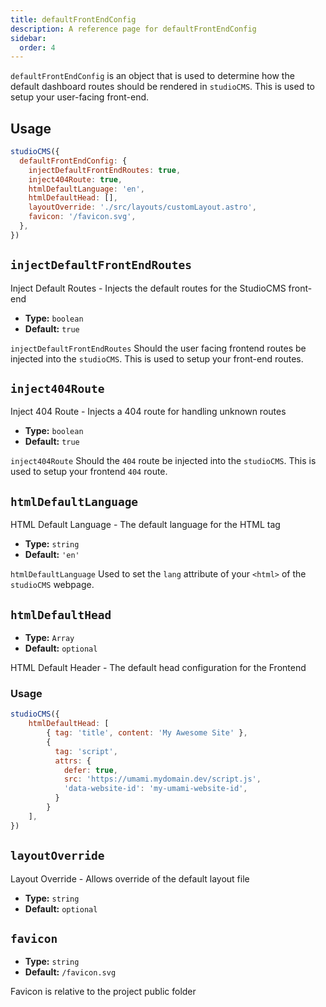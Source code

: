 ```yaml
---
title: defaultFrontEndConfig
description: A reference page for defaultFrontEndConfig
sidebar:
  order: 4
---
```


`defaultFrontEndConfig` is an object that is used to determine how the default dashboard routes should be rendered in `studioCMS`. This is used to setup your user-facing front-end.

## Usage

```js title="astro.config.mjs" {2-9}
studioCMS({
  defaultFrontEndConfig: {
    injectDefaultFrontEndRoutes: true,
    inject404Route: true,
    htmlDefaultLanguage: 'en',
    htmlDefaultHead: [],
    layoutOverride: './src/layouts/customLayout.astro',
    favicon: '/favicon.svg',
  },
})
```

## `injectDefaultFrontEndRoutes`

Inject Default Routes - Injects the default routes for the StudioCMS front-end

- **Type:** `boolean`
- **Default:** `true`

`injectDefaultFrontEndRoutes` Should the user facing frontend routes be injected into the `studioCMS`. This is used to setup your front-end routes.

## `inject404Route`

Inject 404 Route - Injects a 404 route for handling unknown routes

- **Type:** `boolean`
- **Default:** `true`

`inject404Route` Should the `404` route be injected into the `studioCMS`.  This is used to setup your frontend `404` route.

## `htmlDefaultLanguage`

HTML Default Language - The default language for the HTML tag

- **Type:** `string`
- **Default:** `'en'`

`htmlDefaultLanguage` Used to set the `lang` attribute of your `<html>` of the `studioCMS` webpage.

## `htmlDefaultHead`

- **Type:** `Array`
- **Default:** `optional`

HTML Default Header - The default head configuration for the Frontend

### Usage


```js title="astro.config.mjs" {2-4}
studioCMS({
    htmlDefaultHead: [
        { tag: 'title', content: 'My Awesome Site' },
        {
          tag: 'script',
          attrs: {
            defer: true,
            src: 'https://umami.mydomain.dev/script.js',
            'data-website-id': 'my-umami-website-id',
          }
        }
    ],
})
```

## `layoutOverride`

Layout Override - Allows override of the default layout file

- **Type:** `string`
- **Default:** `optional`

## `favicon`

- **Type:** `string`
- **Default:** `/favicon.svg`

Favicon is relative to the project public folder
